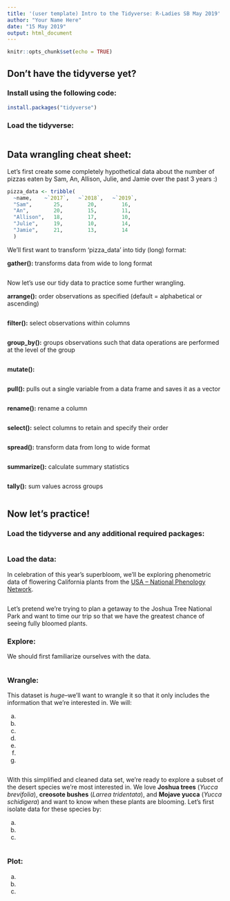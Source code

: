 ```yaml
---
title: '(user template) Intro to the Tidyverse: R-Ladies SB May 2019'
author: "Your Name Here"
date: "15 May 2019"
output: html_document
---
```


```r
knitr::opts_chunk$set(echo = TRUE)
```

## **Don't have the tidyverse yet?**
### Install using the following code:

```r
install.packages("tidyverse")
```

### Load the tidyverse:

```r
 
```

## **Data wrangling cheat sheet:**

Let's first create some completely hypothetical data about the number of pizzas eaten by Sam, An, Allison, Julie, and Jamie over the past 3 years :)
```r
pizza_data <- tribble(
  ~name,    ~`2017`,   ~`2018`,   ~`2019`, 
  "Sam",       25,        20,        16,   
  "An",        20,        15,        11,  
  "Allison",   18,        17,        10,
  "Julie",     19,        10,        14,
  "Jamie",     21,        13,        14
  )
```

We'll first want to transform 'pizza_data' into tidy (long) format:

**gather():** transforms data from wide to long format
```r

```

Now let's use our tidy data to practice some further wrangling.

**arrange():** order observations as specified (default = alphabetical or ascending)
```r

```

**filter():** select observations within columns
```r

```

**group_by():** groups observations such that data operations are performed at the level of the group
```r

```

**mutate():** 
```r

```

**pull():** pulls out a single variable from a data frame and saves it as a vector
```r

```

**rename():** rename a column
```r

```

**select():** select columns to retain and specify their order
```r

```

**spread():** transform data from long to wide format
```r

```

**summarize():** calculate summary statistics
```r

```

**tally():** sum values across groups
```r

```

## **Now let's practice!**

### Load the tidyverse and any additional required packages:

```r

```

### Load the data: 

In celebration of this year's superbloom, we'll be exploring phenometric data of flowering California plants from the [USA -- National Phenology Network](https://www.usanpn.org/home).

```r

```

Let's pretend we're trying to plan a getaway to the Joshua Tree National Park and want to time our trip so that we have the greatest chance of seeing fully bloomed plants. 

### Explore: 

We should first familiarize ourselves with the data. 

```r

```

### Wrangle:

This dataset is *huge*--we'll want to wrangle it so that it only includes the information that we're interested in. We will:

a.   
b. 
c.   
d.   
e.  
f. 
g.

```r

```

With this simplified and cleaned data set, we're ready to explore a subset of the desert species we're most interested in. We love **Joshua trees** (*Yucca brevifolia*), **creosote bushes** (*Larrea tridentata*), and **Mojave yucca** (*Yucca schidigera*) and want to know when these plants are blooming. Let's first isolate data for these species by:

a. 
b. 
c. 

```r

```

### Plot:

a. 
b. 
c. 

```r

```